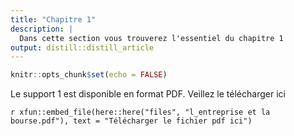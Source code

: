 ```yaml
---
title: "Chapitre 1"
description: |
  Dans cette section vous trouverez l'essentiel du chapitre 1
output: distill::distill_article
---
```


```r
knitr::opts_chunk$set(echo = FALSE)
```
Le support 1  est disponible en format PDF.
Veillez le télécharger  ici

<div class="contributor_org">

`r xfun::embed_file(here::here("files", "l_entreprise et la bourse.pdf"), text = "Télécharger le fichier pdf ici")`
</div>